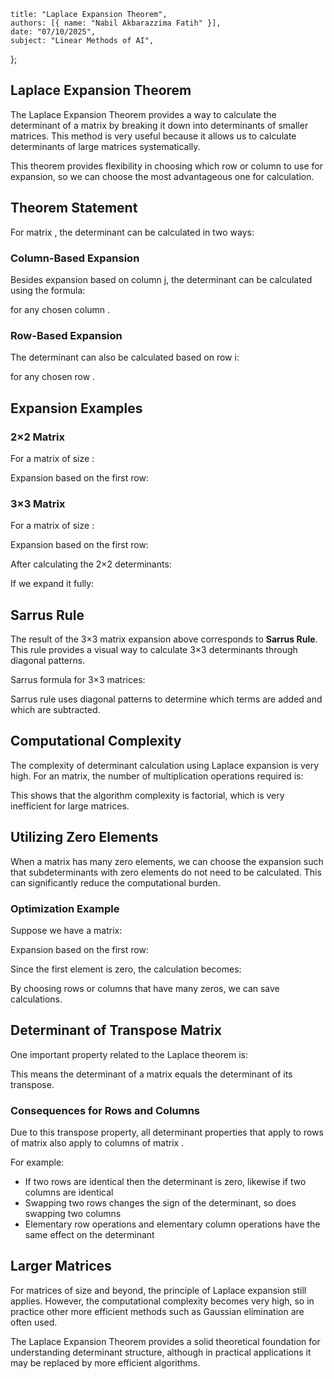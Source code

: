     title: "Laplace Expansion Theorem",
    authors: [{ name: "Nabil Akbarazzima Fatih" }],
    date: "07/10/2025",
    subject: "Linear Methods of AI",
};

## Laplace Expansion Theorem

The Laplace Expansion Theorem provides a way to calculate the determinant of a matrix by breaking it down into determinants of smaller matrices. This method is very useful because it allows us to calculate determinants of large matrices systematically.

This theorem provides flexibility in choosing which row or column to use for expansion, so we can choose the most advantageous one for calculation.

## Theorem Statement

For matrix <InlineMath math="A \in \mathbb{R}^{n \times n}" />, the determinant can be calculated in two ways:

### Column-Based Expansion

Besides expansion based on column j, the determinant can be calculated using the formula:

<MathContainer>
<BlockMath math="\det A = \sum_{i=1}^{n} (-1)^{i+j} \cdot a_{ij} \cdot \det A_{ij}" />
</MathContainer>

for any chosen column <InlineMath math="j \in \{1, 2, \ldots, n\}" />.

### Row-Based Expansion

The determinant can also be calculated based on row i:

<MathContainer>
<BlockMath math="\det A = \sum_{j=1}^{n} (-1)^{i+j} \cdot a_{ij} \cdot \det A_{ij}" />
</MathContainer>

for any chosen row <InlineMath math="i \in \{1, 2, \ldots, n\}" />.

## Expansion Examples

### 2×2 Matrix

For a matrix of size <InlineMath math="n = 2" />:

<BlockMath math="A = \begin{pmatrix} a_{11} & a_{12} \\ a_{21} & a_{22} \end{pmatrix}" />

Expansion based on the first row:

<MathContainer>
<BlockMath math="\det A = a_{11} \cdot \det(a_{22}) - a_{12} \cdot \det(a_{21})" />
<BlockMath math="= a_{11} \cdot a_{22} - a_{12} \cdot a_{21}" />
</MathContainer>

### 3×3 Matrix

For a matrix of size <InlineMath math="n = 3" />:

<BlockMath math="A = \begin{pmatrix} a_{11} & a_{12} & a_{13} \\ a_{21} & a_{22} & a_{23} \\ a_{31} & a_{32} & a_{33} \end{pmatrix}" />

Expansion based on the first row:

<MathContainer>
<BlockMath math="\det A = a_{11} \cdot \det \begin{pmatrix} a_{22} & a_{23} \\ a_{32} & a_{33} \end{pmatrix}" />
<BlockMath math="- a_{12} \cdot \det \begin{pmatrix} a_{21} & a_{23} \\ a_{31} & a_{33} \end{pmatrix}" />
<BlockMath math="+ a_{13} \cdot \det \begin{pmatrix} a_{21} & a_{22} \\ a_{31} & a_{32} \end{pmatrix}" />
</MathContainer>

After calculating the 2×2 determinants:

<MathContainer>
<BlockMath math="= a_{11} \cdot (a_{22} \cdot a_{33} - a_{23} \cdot a_{32})" />
<BlockMath math="- a_{12} \cdot (a_{21} \cdot a_{33} - a_{23} \cdot a_{31})" />
<BlockMath math="+ a_{13} \cdot (a_{21} \cdot a_{32} - a_{22} \cdot a_{31})" />
</MathContainer>

If we expand it fully:

<MathContainer>
<BlockMath math="= a_{11} \cdot a_{22} \cdot a_{33} - a_{11} \cdot a_{23} \cdot a_{32}" />
<BlockMath math="- a_{12} \cdot a_{21} \cdot a_{33} + a_{12} \cdot a_{23} \cdot a_{31}" />
<BlockMath math="+ a_{13} \cdot a_{21} \cdot a_{32} - a_{13} \cdot a_{22} \cdot a_{31}" />
</MathContainer>

## Sarrus Rule

The result of the 3×3 matrix expansion above corresponds to **Sarrus Rule**. This rule provides a visual way to calculate 3×3 determinants through diagonal patterns.

Sarrus formula for 3×3 matrices:

<MathContainer>
<BlockMath math="\det A = a_{11}a_{22}a_{33} + a_{12}a_{23}a_{31} + a_{13}a_{21}a_{32}" />
<BlockMath math="- a_{13}a_{22}a_{31} - a_{11}a_{23}a_{32} - a_{12}a_{21}a_{33}" />
</MathContainer>

Sarrus rule uses diagonal patterns to determine which terms are added and which are subtracted.

## Computational Complexity

The complexity of determinant calculation using Laplace expansion is very high. For an <InlineMath math="n \times n" /> matrix, the number of multiplication operations required is:

<MathContainer>
<BlockMath math="n \cdot (n-1) \cdot (n-2) \cdot \ldots \cdot 2 \cdot 1 \cdot (n-1)" />
<BlockMath math="= n! \cdot (n-1)" />
</MathContainer>

This shows that the algorithm complexity is factorial, which is very inefficient for large matrices.

## Utilizing Zero Elements

When a matrix has many zero elements, we can choose the expansion such that subdeterminants with zero elements do not need to be calculated. This can significantly reduce the computational burden.

### Optimization Example

Suppose we have a matrix:

<BlockMath math="A = \begin{pmatrix} 0 & 3 & 3 \\ 2 & 2 & 0 \\ 1 & 0 & 1 \end{pmatrix}" />

Expansion based on the first row:

<MathContainer>
<BlockMath math="\det A = 0 \cdot \det(\ldots) - 3 \cdot \det \begin{pmatrix} 2 & 0 \\ 1 & 1 \end{pmatrix}" />
<BlockMath math="+ 3 \cdot \det \begin{pmatrix} 2 & 2 \\ 1 & 0 \end{pmatrix}" />
</MathContainer>

Since the first element is zero, the calculation becomes:

<MathContainer>
<BlockMath math="= -3 \cdot (2 \cdot 1 - 0 \cdot 1) + 3 \cdot (2 \cdot 0 - 2 \cdot 1)" />
<BlockMath math="= -3 \cdot 2 + 3 \cdot (-2)" />
<BlockMath math="= -6 - 6 = -12" />
</MathContainer>

By choosing rows or columns that have many zeros, we can save calculations.

## Determinant of Transpose Matrix

One important property related to the Laplace theorem is:

<BlockMath math="\det A^T = \det A" />

This means the determinant of a matrix equals the determinant of its transpose.

### Consequences for Rows and Columns

Due to this transpose property, all determinant properties that apply to rows of matrix <InlineMath math="A" /> also apply to columns of matrix <InlineMath math="A" />.

For example:
- If two rows are identical then the determinant is zero, likewise if two columns are identical
- Swapping two rows changes the sign of the determinant, so does swapping two columns
- Elementary row operations and elementary column operations have the same effect on the determinant

## Larger Matrices

For matrices of size <InlineMath math="n = 4" /> and beyond, the principle of Laplace expansion still applies. However, the computational complexity becomes very high, so in practice other more efficient methods such as Gaussian elimination are often used.

The Laplace Expansion Theorem provides a solid theoretical foundation for understanding determinant structure, although in practical applications it may be replaced by more efficient algorithms.